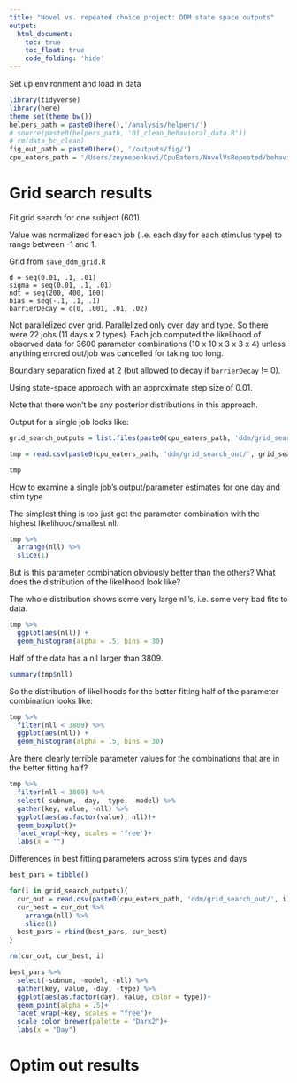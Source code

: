 ```yaml
---
title: "Novel vs. repeated choice project: DDM state space outputs"
output: 
  html_document:
    toc: true
    toc_float: true
    code_folding: 'hide'
---
```


Set up environment and load in data

```r
library(tidyverse)
library(here)
theme_set(theme_bw())
helpers_path = paste0(here(),'/analysis/helpers/')
# source(paste0(helpers_path, '01_clean_behavioral_data.R'))
# rm(data_bc_clean)
fig_out_path = paste0(here(), '/outputs/fig/')
cpu_eaters_path = '/Users/zeynepenkavi/CpuEaters/NovelVsRepeated/behavior/analysis/helpers/cluster_scripts/'
```

# Grid search results

Fit grid search for one subject (601).  

Value was normalized for each job (i.e. each day for each stimulus type) to range between -1 and 1.

Grid from `save_ddm_grid.R`

```
d = seq(0.01, .1, .01)
sigma = seq(0.01, .1, .01)
ndt = seq(200, 400, 100)
bias = seq(-.1, .1, .1)
barrierDecay = c(0, .001, .01, .02)
```

Not parallelized over grid. Parallelized only over day and type. So there were 22 jobs (11 days x 2 types). Each job computed the likelihood of observed data for 3600 parameter combinations (10 x 10 x 3 x 3 x 4) unless anything errored out/job was cancelled for taking too long.  

Boundary separation fixed at 2 (but allowed to decay if `barrierDecay` != 0).  

Using state-space approach with an approximate step size of 0.01.  

Note that there won't be any posterior distributions in this approach.  

Output for a single job looks like:   

```r
grid_search_outputs = list.files(paste0(cpu_eaters_path, 'ddm/grid_search_out'))

tmp = read.csv(paste0(cpu_eaters_path, 'ddm/grid_search_out/', grid_search_outputs[1]))

tmp
```

How to examine a single job's output/parameter estimates for one day and stim type

The simplest thing is too just get the parameter combination with the highest likelihood/smallest nll.  

```r
tmp %>%
  arrange(nll) %>%
  slice(1)
```

But is this parameter combination obviously better than the others? What does the distribution of the likelihood look like?

The whole distribution shows some very large nll's, i.e. some very bad fits to data.

```r
tmp %>% 
  ggplot(aes(nll)) +
  geom_histogram(alpha = .5, bins = 30)
```
Half of the data has a nll larger than 3809.

```r
summary(tmp$nll)
```

So the distribution of likelihoods for the better fitting half of the parameter combination looks like:

```r
tmp %>% 
  filter(nll < 3809) %>%
  ggplot(aes(nll)) +
  geom_histogram(alpha = .5, bins = 30)
```
Are there clearly terrible parameter values for the combinations that are in the better fitting half?

```r
tmp %>%
  filter(nll < 3809) %>%
  select(-subnum, -day, -type, -model) %>%
  gather(key, value, -nll) %>%
  ggplot(aes(as.factor(value), nll))+
  geom_boxplot()+
  facet_wrap(~key, scales = 'free')+
  labs(x = "")
```

Differences in best fitting parameters across stim types and days

```r
best_pars = tibble()

for(i in grid_search_outputs){
  cur_out = read.csv(paste0(cpu_eaters_path, 'ddm/grid_search_out/', i))
  cur_best = cur_out %>%
    arrange(nll) %>%
    slice(1)
  best_pars = rbind(best_pars, cur_best)
}

rm(cur_out, cur_best, i)
```

```r
best_pars %>%
  select(-subnum, -model, -nll) %>%
  gather(key, value, -day, -type) %>%
  ggplot(aes(as.factor(day), value, color = type))+
  geom_point(alpha = .5)+
  facet_wrap(~key, scales = "free")+
  scale_color_brewer(palette = "Dark2")+
  labs(x = "Day")
```

# Optim out results

